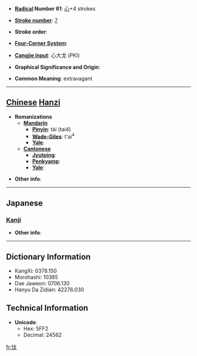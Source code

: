 * '''[[Wiktionary:Chinese radical index| Radical]] Number 61''': [[Wiktionary:Chinese radical index 心|心]]+4 strokes

* '''[[Wiktionary:Chinese total strokes index|Stroke number]]''': [[Wiktionary:Chinese total strokes index 7|7]]

* '''Stroke order''': 

* '''[[Wiktionary:Chinese four corner index|Four-Corner System]]''': 

* '''[[Wiktionary:Chinese Cangjie index|Cangjie input]]''': 心大戈 (PKI)

* '''Graphical Significance and Origin''': 

* '''Common Meaning''': extravagant

----

== [[Chinese]] [[Hanzi]] ==

* '''Romanizations'''
** '''[[Mandarin]]'''
*** '''[[Pinyin]]''': tài (tai4)
*** '''[[Wade-Giles]]''': t'ai<sup>4</sup>
*** '''[[Yale]]''': 
** '''[[Cantonese]]'''
*** '''[[Jyutping]]''':
*** '''[[Penkyamp]]''': 
*** '''[[Yale]]''': 

* '''Other info''': 

----

==Japanese==
===[[Kanji]]===
{{kanji|on readings=[[たい]] (tai)
|kun readings=[[ならう]] (narau)
}}

* '''Other info''':  

----

== Dictionary Information ==

* KangXi: 0378.150
* Morohashi: 10385
* Dae Jaweon: 0706.130
* Hanyu Da Zidian: 42276.030

== Technical Information ==

* '''Unicode''':
** Hex: 5FF2
** Decimal: 24562

[[fr:忲]]